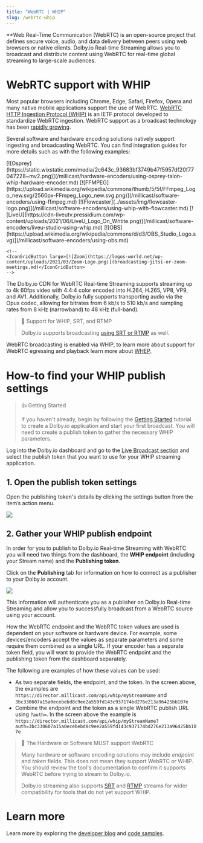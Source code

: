 ```yaml
---
title: "WebRTC | WHIP"
slug: /webrtc-whip
---
```

**Web Real-Time Communication (WebRTC) is an open-source project that defines secure voice, audio, and data delivery between peers using web browsers or native clients. Dolby.io Real-time Streaming allows you to broadcast and distribute content using WebRTC for real-time global streaming to large-scale audiences.

# WebRTC support with WHIP

Most popular browsers including Chrome, Edge, Safari, Firefox, Opera and many native mobile applications support the use of WebRTC. [WebRTC HTTP Ingestion Protocol (WHIP)](https://dolby.io/blog/what-is-whip-intro-to-webrtc-streaming-part-1/) is an IETF protocol developed to standardize WebRTC ingestion. WebRTC support as a broadcast technology has been <a href="https://dolby.io/blog/whip-the-magic-bullet-for-webrtc-media-ingest/" target="_new">rapidly growing</a>. 

Several software and hardware encoding solutions natively support ingesting and broadcasting WebRTC. You can find integration guides for more details such as with the following examples:


<!-- prettier-ignore-start -->

<IconGrid>
    <IconGridButton large>[![Osprey](https://static.wixstatic.com/media/2c643c_93683bf3749b47f5957df20f77047228~mv2.png)](/millicast/hardware-encoders/using-osprey-talon-whip-hardware-encoder.md)</IconGridButton>
    <IconGridButton large>[![FFMPEG](https://upload.wikimedia.org/wikipedia/commons/thumb/5/5f/FFmpeg_Logo_new.svg/2560px-FFmpeg_Logo_new.svg.png)](/millicast/software-encoders/using-ffmpeg.md)</IconGridButton>
    <IconGridButton large>[![Flowcaster](../assets/img/flowcaster-logo.png)](/millicast/software-encoders/using-whip-with-flowcaster.md)</IconGridButton>
    <IconGridButton large>[![LiveU](https://cdn-liveutv.pressidium.com/wp-content/uploads/2021/06/LiveU_Logo_On_Whtite.png)](/millicast/software-encoders/liveu-studio-using-whip.md)</IconGridButton>
    <IconGridButton large>[![OBS](https://upload.wikimedia.org/wikipedia/commons/d/d3/OBS_Studio_Logo.svg)](/millicast/software-encoders/using-obs.md)</IconGridButton>

    <!--
    <IconGridButton large>[![Zoom](https://logos-world.net/wp-content/uploads/2021/03/Zoom-Logo.png)](broadcasting-jitsi-or-zoom-meetings.md)</IconGridButton>
    -->

</IconGrid>
<!-- prettier-ignore-end -->

The Dolby.io CDN for WebRTC Real-time Streaming supports streaming up to 4k 60fps video with 4:4:4 color encoded into H.264, H.265, VP8, VP9, and AV1. Additionally, Dolby.io fully supports transporting audio via the Opus codec, allowing for bitrates from 6 kb/s to 510 kb/s and sampling rates from 8 kHz (narrowband) to 48 kHz (full-band).

> 📘 Support for WHIP, SRT, and RTMP
> 
> Dolby.io supports broadcasting [using SRT or RTMP](/millicast/broadcast/index.mdx) as well.

WebRTC broadcasting is enabled via WHIP, to learn more about support for WebRTC egressing and playback learn more about [WHEP](/millicast/distribution/index.mdx).

# How-to find your WHIP publish settings

> 👍 Getting Started
> 
> If you haven't already, begin by following the [Getting Started](/millicast/introduction-to-streaming-apis.mdx) tutorial to create a Dolby.io application and start your first broadcast. You will need to create a publish token to gather the necessary WHIP parameters.

Log into the Dolby.io dashboard and go to the [Live Broadcast section](https://streaming.dolby.io/#/tokens) and select the publish token that you want to use for your WHIP streaming application.

## 1. Open the publish token settings

Open the publishing token's details by clicking the settings button from the item’s action menu.


![](../assets/img/tokens-main-setting.png)



## 2. Gather your WHIP publish endpoint

In order for you to publish to Dolby.io Real-time Streaming with WebRTC you will need two things from the dashboard, the **WHIP endpoint** (including your Stream name) and the **Publishing token**.

Click on the **Publishing** tab for information on how to connect as a publisher to your Dolby.io account.


![](../assets/img/webrtc-publish.png)



This information will authenticate you as a publisher on Dolby.io Real-time Streaming and allow you to successfully broadcast from a WebRTC source using your account.

How the WebRTC endpoint and the WebRTC token values are used is dependent on your software or hardware device. For example, some devices/encoders accept the values as separate parameters and some require them combined as a single URL. If your encoder has a separate token field, you will want to provide the WebRTC endpoint and the publishing token from the dashboard separately.

The following are examples of how these values can be used:

- As two separate fields, the endpoint, and the token. In the screen above, the examples are `https://director.millicast.com/api/whip/myStreamName` and `3bc330607a15a0ecebebd8c9ee2a559fd143c937174bd276e213a96425bb107e`
- Combine the endpoint and the token as a single WebRTC publish URL using `?auth=`. In the screen above the example is `https://director.millicast.com/api/whip/myStreamName?auth=3bc330607a15a0ecebebd8c9ee2a559fd143c937174bd276e213a96425bb107e`

> 🚧 The Hardware or Software MUST support WebRTC
> 
> Many hardware or software encoding solutions may include _endpoint_ and _token_ fields. This does not mean they support WebRTC or WHIP. You should review the tool's documentation to confirm it supports WebRTC before trying to stream to Dolby.io. 
> 
> Dolby.io streaming also supports [SRT](/millicast/broadcast/using-srt.md) and [RTMP](/millicast/broadcast/using-rtmp-and-rtmps.md) streams for wider compatibility for tools that do not yet support WHIP.

# Learn more

Learn more by exploring the [developer blog](https://dolby.io/blog/tag/broadcast/) and [code samples](https://github.com/orgs/dolbyio-samples/repositories?q=broadcast).




